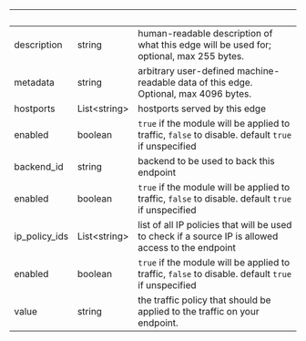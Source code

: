 
| &nbsp;        | &nbsp;             | &nbsp;                                                                                              |
| ------------- | ------------------ | --------------------------------------------------------------------------------------------------- |
| description   | string             | human-readable description of what this edge will be used for; optional, max 255 bytes.             |
| metadata      | string             | arbitrary user-defined machine-readable data of this edge. Optional, max 4096 bytes.                |
| hostports     | List&lt;string&gt; | hostports served by this edge                                                                       |
| enabled       | boolean            | `true` if the module will be applied to traffic, `false` to disable. default `true` if unspecified  |
| backend_id    | string             | backend to be used to back this endpoint                                                            |
| enabled       | boolean            | `true` if the module will be applied to traffic, `false` to disable. default `true` if unspecified  |
| ip_policy_ids | List&lt;string&gt; | list of all IP policies that will be used to check if a source IP is allowed access to the endpoint |
| enabled       | boolean            | `true` if the module will be applied to traffic, `false` to disable. default `true` if unspecified  |
| value         | string             | the traffic policy that should be applied to the traffic on your endpoint.                          |

